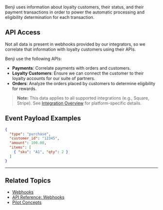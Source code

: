 Benji uses information about loyalty customers, their status, and their payment transactions in order to power the automatic processing and eligibility determination for each transaction.

## API Access
Not all data is present in webhooks provided by our integrators, so we correlate that information with loyalty customers using their APIs.

Benji use the following APIs:

- **Payments**: Correlate payments with orders and customers.
- **Loyalty Customers**: Ensure we can connect the customer to their loyalty accounts for our suite of partners.
- **Orders**: Analyze the orders placed by customers to determine eligibility for rewards.

> **Note:** This data applies to all supported integrations (e.g., Square, Stripe). See [Integration Overview](./overview) for platform-specific details.

## Event Payload Examples
```json
{
  "type": "purchase",
  "customer_id": "12345",
  "amount": 100.00,
  "items": [
    { "sku": "A1", "qty": 2 }
  ]
}
```

---

## Related Topics
- [Webhooks](./webhooks)
- [API Reference: Webhooks](../api-reference/webhooks/overview)
- [Pilot Concepts](../pilot/concepts) 